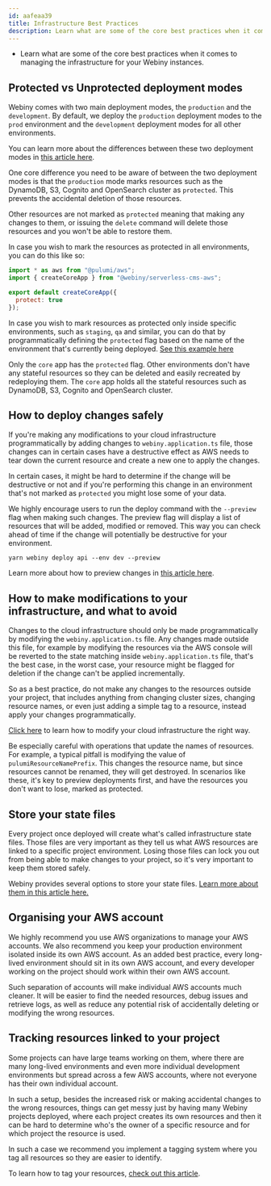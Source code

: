 ```yaml
---
id: aafeaa39
title: Infrastructure Best Practices
description: Learn what are some of the core best practices when it comes to managing the infrastructure for your Webiny instances.
---
```



<Alert type="success" title="What you’ll learn">

- Learn what are some of the core best practices when it comes to managing the infrastructure for your Webiny instances.

</Alert>

## Protected vs Unprotected deployment modes

Webiny comes with two main deployment modes, the `production` and the `development`. By default, we deploy the `production` deployment modes to the `prod` environment and the `development` deployment modes for all other environments.

<Alert type="info">

You can learn more about the differences between these two deployment modes in [this article here](/docs/{version}/architecture/deployment-modes/introduction).

</Alert>

One core difference you need to be aware of between the two deployment modes is that the `production` mode marks resources such as the DynamoDB, S3, Cognito and OpenSearch cluster as `protected`. This prevents the accidental deletion of those resources.

Other resources are not marked as `protected` meaning that making any changes to them, or issuing the `delete` command will delete those resources and you won't be able to restore them.

In case you wish to mark the resources as protected in all environments, you can do this like so:

```js apps/core/webiny.application.ts
import * as aws from "@pulumi/aws";
import { createCoreApp } from "@webiny/serverless-cms-aws";

export default createCoreApp({
  protect: true
});
```

<Alert type="info">

In case you wish to mark resources as protected only inside specific environments, such as `staging`, `qa` and similar, you can do that by programmatically defining the `protected` flag based on the name of the environment that's currently being deployed. [See this example here](/docs/{version}/infrastructure/basics/modify-cloud-infrastructure#retrieving-the-deployment-environment)

</Alert>

<Alert type="info">

Only the `core` app has the `protected` flag. Other environments don't have any stateful resources so they can be deleted and easily recreated by redeploying them. The `core` app holds all the stateful resources such as DynamoDB, S3, Cognito and OpenSearch cluster.

</Alert>

## How to deploy changes safely

If you're making any modifications to your cloud infrastructure programmatically by adding changes to `webiny.application.ts` file, those changes can in certain cases have a destructive effect as AWS needs to tear down the current resource and create a new one to apply the changes.

In certain cases, it might be hard to determine if the change will be destructive or not and if you're performing this change in an environment that's not marked as `protected` you might lose some of your data.

We highly encourage users to run the deploy command with the `--preview` flag when making such changes. The preview flag will display a list of resources that will be added, modified or removed. This way you can check ahead of time if the change will potentially be destructive for your environment.

```terminal
yarn webiny deploy api --env dev --preview
```

<Alert type="info">

Learn more about how to preview changes in [this article here](/docs/{version}/infrastructure/basics/preview-deployments).

</Alert>

## How to make modifications to your infrastructure, and what to avoid

Changes to the cloud infrastructure should only be made programmatically by modifying the `webiny.application.ts` file. Any changes made outside this file, for example by modifying the resources via the AWS console will be reverted to the state matching inside `webiny.application.ts` file, that's the best case, in the worst case, your resource might be flagged for deletion if the change can't be applied incrementally.

So as a best practice, do not make any changes to the resources outside your project, that includes anything from changing cluster sizes, changing resource names, or even just adding a simple tag to a resource, instead apply your changes programmatically.

<Alert type="info">

[Click here](/docs/{version}/infrastructure/basics/modify-cloud-infrastructure) to learn how to modify your cloud infrastructure the right way.

</Alert>

<Alert type="warning">

Be especially careful with operations that update the names of resources. For example, a typical pitfall is modifying the value of `pulumiResourceNamePrefix`. This changes the resource name, but since resources cannot be renamed, they will get destroyed. In scenarios like these, it's key to preview deployments first, and have the resources you don't want to lose, marked as protected.

</Alert>

## Store your state files

Every project once deployed will create what's called infrastructure state files. Those files are very important as they tell us what AWS resources are linked to a specific project environment. Losing those files can lock you out from being able to make changes to your project, so it's very important to keep them stored safely.

<Alert type="info">

Webiny provides several options to store your state files. [Learn more about them in this article here.](/docs/{version}/core-development-concepts/ci-cd/cloud-infrastructure-state-files)

</Alert>

## Organising your AWS account

We highly recommend you use AWS organizations to manage your AWS accounts. We also recommend you keep your production environment isolated inside its own AWS account. As an added best practice, every long-lived environment should sit in its own AWS account, and every developer working on the project should work within their own AWS account.

Such separation of accounts will make individual AWS accounts much cleaner. It will be easier to find the needed resources, debug issues and retrieve logs, as well as reduce any potential risk of accidentally deleting or modifying the wrong resources.

## Tracking resources linked to your project

Some projects can have large teams working on them, where there are many long-lived environments and even more individual development environments but spread across a few AWS accounts, where not everyone has their own individual account.

In such a setup, besides the increased risk or making accidental changes to the wrong resources, things can get messy just by having many Webiny projects deployed, where each project creates its own resources and then it can be hard to determine who's the owner of a specific resource and for which project the resource is used.

In such a case we recommend you implement a tagging system where you tag all resources so they are easier to identify.

<Alert type="info">

To learn how to tag your resources, [check out this article](/docs/{version}/infrastructure/basics/modify-cloud-infrastructure#tagging-cloud-infrastructure-resources).

</Alert>

